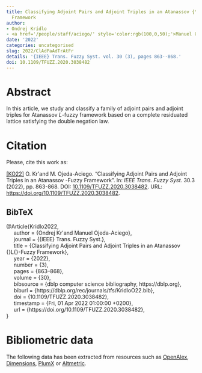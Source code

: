 ```yaml
---
title: Classifying Adjoint Pairs and Adjoint Triples in an Atanassov {\textdollar}L{\textdollar}-Fuzzy
  Framework
author:
- Ondrej Krídlo
- <a href='/people/staff/aciego/' style='color:rgb(100,0,50);'>Manuel Ojeda-Aciego</a>
date: '2022'
categories: uncategorised
slug: 2022/ClAdPaAdTrAtFr
details: '{IEEE} Trans. Fuzzy Syst. vol. 30 (3), pages 863--868.'
doi: 10.1109/TFUZZ.2020.3038482
---
```




# Abstract


In this article, we study and classify a family of adjoint pairs and adjoint triples for Atanassov <inline-formula><tex-math notation="LaTeX">$L$</tex-math></inline-formula>-fuzzy framework based on a complete residuated lattice satisfying the double negation law.








# Citation
Please, cite this work as:


<a name=bib-Kridlo2022></a>[[KO22]](#cite-Kridlo2022) O. Kr\'\idlo and M. Ojeda-Aciego. “Classifying Adjoint Pairs and Adjoint Triples in an Atanassov \textdollarL\textdollar-Fuzzy Framework”. In: _IEEE Trans. Fuzzy Syst._ 30.3 (2022), pp. 863-868. DOI: [10.1109/TFUZZ.2020.3038482](https://doi.org/10.1109%2FTFUZZ.2020.3038482). URL: [https://doi.org/10.1109/TFUZZ.2020.3038482](https://doi.org/10.1109/TFUZZ.2020.3038482).

::: {.callout-note appearance="minimal" collapse=true}

## BibTeX

@Article{Kridlo2022,<br>&nbsp;&nbsp;&nbsp;&nbsp;  author = {Ondrej Kr\'\idlo and Manuel Ojeda-Aciego},<br>&nbsp;&nbsp;&nbsp;&nbsp;  journal = {{IEEE} Trans. Fuzzy Syst.},<br>&nbsp;&nbsp;&nbsp;&nbsp;  title = {Classifying Adjoint Pairs and Adjoint Triples in an Atanassov {\textdollar}L{\textdollar}-Fuzzy Framework},<br>&nbsp;&nbsp;&nbsp;&nbsp;  year = {2022},<br>&nbsp;&nbsp;&nbsp;&nbsp;  number = {3},<br>&nbsp;&nbsp;&nbsp;&nbsp;  pages = {863--868},<br>&nbsp;&nbsp;&nbsp;&nbsp;  volume = {30},<br>&nbsp;&nbsp;&nbsp;&nbsp;  bibsource = {dblp computer science bibliography, https://dblp.org},<br>&nbsp;&nbsp;&nbsp;&nbsp;  biburl = {https://dblp.org/rec/journals/tfs/KridloO22.bib},<br>&nbsp;&nbsp;&nbsp;&nbsp;  doi = {10.1109/TFUZZ.2020.3038482},<br>&nbsp;&nbsp;&nbsp;&nbsp;  timestamp = {Fri, 01 Apr 2022 01:00:00 +0200},<br>&nbsp;&nbsp;&nbsp;&nbsp;  url = {https://doi.org/10.1109/TFUZZ.2020.3038482},<br>}

:::



# Bibliometric data


The following data has been extracted from resources such as [OpenAlex](https://openalex.org/), [Dimensions](https://app.dimensions.ai/), [PlumX](https://www.elsevier.com/insights/metrics/plumx) or [Altmetric](https://www.altmetric.com/).

<div style="display: flex; justify-content: center; align-items: center; height: 100%;">
<span class="__dimensions_badge_embed__" data-doi="10.1109/TFUZZ.2020.3038482" data-legend="always"></span></div><script async src="https://badge.dimensions.ai/badge.js" charset="utf-8"></script>

<div style="display: flex; justify-content: center; align-items: center; height: 100%;">
<a href="https://plu.mx/plum/a/?doi=10.1109/TFUZZ.2020.3038482" class="plumx-details" data-site="plum" data-hide-when-empty="true">Classifying Adjoint Pairs and Adjoint Triples in an Atanassov {\textdollar}L{\textdollar}-Fuzzy Framework</a></div>

<div style="display: flex; justify-content: center; align-items: center; height: 100%;">
<script type="text/javascript" src="https://d1bxh8uas1mnw7.cloudfront.net/assets/embed.js"></script><div data-badge-type="medium-donut" class="altmetric-embed" data-badge-details="right" data-doi="10.1109/TFUZZ.2020.3038482"></div></div>


## Cites

The following graph plots the number of cites received by this work from its publication, on a yearly basis.

```r
#| echo: false
#| results: asis
#| warning: false
#| message: false
source(here::here('scripts', 'manage_publications.R'))
df <- readRDS('citation_history.rds')
plot_citation_history(df)
```



## Papers citing this work

The following is a non-exhaustive list of papers that cite this work:


<a name=bib-Kr_dlo_2022></a>[[1]](#cite-Kr_dlo_2022) O. Krídlo and M. Ojeda-Aciego. “Sugeno Integral for Atanassov Intuitionistic Fuzzy Sets”. In: _Computational Intelligence and Mathematics for Tackling Complex Problems 4_. Springer International Publishing, Sep. 2022, p. 71–77. ISBN: 9783031077074. DOI: [10.1007/978-3-031-07707-4_9](https://doi.org/10.1007%2F978-3-031-07707-4_9). URL: [http://dx.doi.org/10.1007/978-3-031-07707-4_9](http://dx.doi.org/10.1007/978-3-031-07707-4_9).

